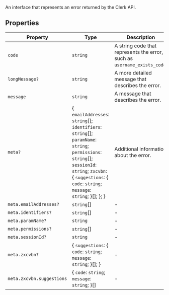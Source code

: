 An interface that represents an error returned by the Clerk API.

## Properties

| Property                                | Type                                                                                                                                                                                                                    | Description                                                              |
| --------------------------------------- | ----------------------------------------------------------------------------------------------------------------------------------------------------------------------------------------------------------------------- | ------------------------------------------------------------------------ |
| <a id="code"></a> `code`                | `string`                                                                                                                                                                                                                | A string code that represents the error, such as `username_exists_code`. |
| <a id="longmessage"></a> `longMessage?` | `string`                                                                                                                                                                                                                | A more detailed message that describes the error.                        |
| <a id="message"></a> `message`          | `string`                                                                                                                                                                                                                | A message that describes the error.                                      |
| <a id="meta"></a> `meta?`               | \{ `emailAddresses`: `string`[]; `identifiers`: `string`[]; `paramName`: `string`; `permissions`: `string`[]; `sessionId`: `string`; `zxcvbn`: \{ `suggestions`: \{ `code`: `string`; `message`: `string`; \}[]; \}; \} | Additional information about the error.                                  |
| `meta.emailAddresses?`                  | `string`[]                                                                                                                                                                                                              | -                                                                        |
| `meta.identifiers?`                     | `string`[]                                                                                                                                                                                                              | -                                                                        |
| `meta.paramName?`                       | `string`                                                                                                                                                                                                                | -                                                                        |
| `meta.permissions?`                     | `string`[]                                                                                                                                                                                                              | -                                                                        |
| `meta.sessionId?`                       | `string`                                                                                                                                                                                                                | -                                                                        |
| `meta.zxcvbn?`                          | \{ `suggestions`: \{ `code`: `string`; `message`: `string`; \}[]; \}                                                                                                                                                    | -                                                                        |
| `meta.zxcvbn.suggestions`               | \{ `code`: `string`; `message`: `string`; \}[]                                                                                                                                                                          | -                                                                        |
